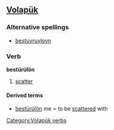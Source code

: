 ==[[Volapük]]==

===Alternative spellings===
*[[bestuyruyloyn]]

===Verb===
'''bestürülön'''

# [[scatter]]

====Derived terms====
*[[bestürülön]] me = to be [[scattered]] with

[[Category:Volapük verbs]]